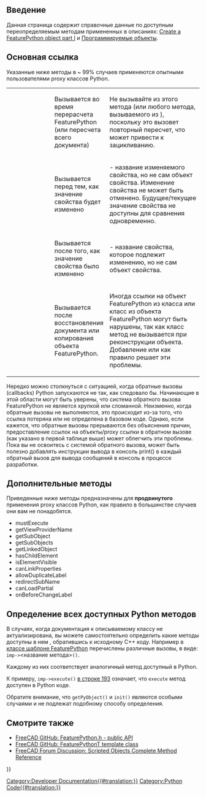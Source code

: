 <languages/>

{{TOCright}}

<span id="Introduction"></span>
==Введение==

Данная страница содержит справочные данные по доступным переопределяемым методам примененных в описаниях:  [[Create_a_FeaturePython_object_part_I/ru|Create a FeaturePython object part I]] и [[Scripted_objects/ru|Программируемые объекты]].

==Основная ссылка==
Указанные ниже методы в ~ 99% случаев применяются опытными пользователями proxy классов Python.

{| class="wikitable" cellpadding="5px" width="100%"
|style="width:25%" | {{incode|execute(self, obj)}}
|style="width:25%" | Вызывается во время перерасчета FeaturePython (или пересчета всего документа)
|style="width:50%" | Не вызывайте {{incode|recompute()}} из этого метода (или любого метода, вызываемого из {{incode|execute()}}), поскольку это вызовет повторный пересчет, что может привести к зацикливанию.
|-
| {{incode|onBeforeChange(self, obj, prop)}}
| Вызывается перед тем, как значение свойства будет изменено
| {{incode|prop}} - название изменяемого свойства, но не сам объект свойства. Изменение свойства не может быть отменено. Будущее/текущее значение свойства не доступны для сравнения одновременно.
|-
| {{incode|onChanged(self, obj, prop)}}
| Вызывается после того, как значение свойства было изменено
| {{incode|prop}} - название свойства, которое подлежит изменению, но не сам объект свойства.
|-
| {{Incode|onDocumentRestored(self, obj)}}
| Вызывается после восстановления документа или копирования объекта FeaturePython.
| Иногда ссылки на объект FeaturePython из класса или класс из объекта FeaturePython могут быть нарушены, так как класс {{incode|__init__()}} метод не вызывается при реконструкции объекта. Добавление {{incode|self.Object <nowiki>=</nowiki> obj}} или {{incode|obj.Proxy <nowiki>=</nowiki> self}} как правило решает эти проблемы.
|}

Нередко можно столкнуться с ситуацией, когда обратные вызовы (callbacks) Python запускаются не так, как следовало бы. Начинающие в этой области могут быть уверены, что система обратного вызова FeaturePython не является хрупкой или сломанной. Неизменно, когда обратные вызовы не выполняются, это происходит из-за того, что ссылка потеряна или не определена в базовом коде. Однако, если кажется, что обратные вызовы прерываются без объяснения причин, предоставление ссылок на объекты/proxy ссылки в обратном вызове {{incode|onDocumentRestored()}} (как указано в первой таблице выше) может облегчить эти проблемы. Пока вы не освоитесь с системой обратного вызова, может быть полезно добавлять инструкции вывода в консоль print() в каждый обратный вызов для вывода сообщений в консоль в процессе разработки.

==Дополнительные методы==
Приведенные ниже методы предназначены для '''продвинутого''' применения proxy классов Python, как правило в большинстве случаев они вам не понадобятся.

* mustExecute
* getViewProviderName
* getSubObject
* getSubObjects
* getLinkedObject
* hasChildElement
* isElementVisible
* canLinkProperties
* allowDuplicateLabel
* redirectSubName
* canLoadPartial
* onBeforeChangeLabel

==Определение всех доступных Python методов==
В случаях, когда документация к описываемому классу не актуализирована, вы можете самостоятельно определить какие методы доступны в нем , обратившись к исходному C++ коду. Например в [https://github.com/FreeCAD/FreeCAD/blob/76e74294894bbce46d006e149315c6274d206278/src/App/FeaturePython.h#L161-L351 классе шаблоне FeaturePython] перечислены различные вызовы, в виде: <code>imp-><название метода>()</code>.

Каждому из них соответствует аналогичный метод доступный в Python.

К примеру, <code>imp->execute()</code> [https://github.com/FreeCAD/FreeCAD/blob/76e74294894bbce46d006e149315c6274d206278/src/App/FeaturePython.h#L193 в строке 193] означает, что <code>execute</code> метод доступен в Python коде.

Обратите внимание, что <code>getPyObject()</code> и <code>init()</code> являются особыми случаями и не подлежат подобному способу определения.

<span id="See_also"></span>
==Смотрите также==

<div lang="en" dir="ltr" class="mw-content-ltr">
* [https://github.com/FreeCAD/FreeCAD/blob/76e74294894bbce46d006e149315c6274d206278/src/App/FeaturePython.h#L44-L86 FreeCAD GitHub: FeaturePython.h - public API]
* [https://github.com/FreeCAD/FreeCAD/blob/76e74294894bbce46d006e149315c6274d206278/src/App/FeaturePython.h#L167 FreeCAD GitHub: FeaturePythonT template class]
* [https://forum.freecad.org/viewtopic.php?f=22&t=49194 FreeCAD Forum Discussion: Scripted Objects Complete Method Reference]
</div>


{{Powerdocnavi{{#translation:}}}}
[[Category:Developer Documentation{{#translation:}}]]
[[Category:Python Code{{#translation:}}]]
{{clear}}